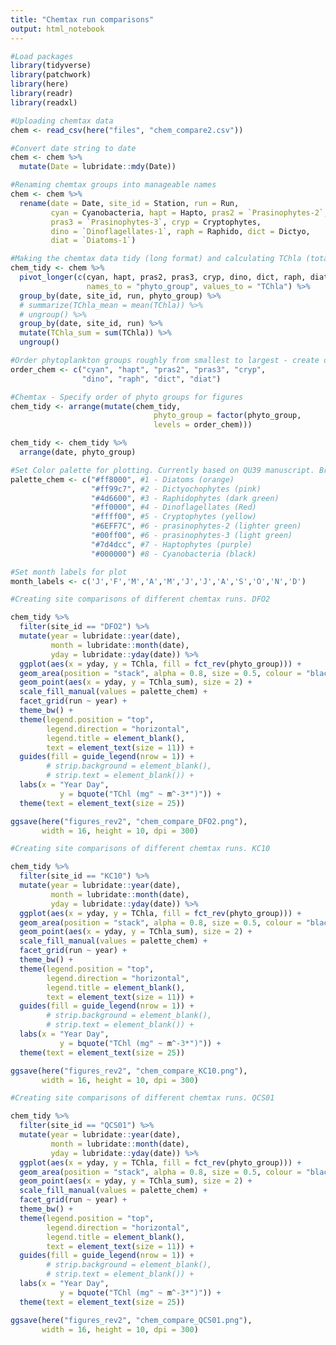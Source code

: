 ```yaml
---
title: "Chemtax run comparisons"
output: html_notebook
---
```



```r
#Load packages
library(tidyverse)
library(patchwork)
library(here)
library(readr)
library(readxl)
```


```r
#Uploading chemtax data
chem <- read_csv(here("files", "chem_compare2.csv")) 
```
```r
#Convert date string to date
chem <- chem %>% 
  mutate(Date = lubridate::mdy(Date))
```


```r
#Renaming chemtax groups into manageable names
chem <- chem %>%  
  rename(date = Date, site_id = Station, run = Run,
         cyan = Cyanobacteria, hapt = Hapto, pras2 = `Prasinophytes-2`,
         pras3 = `Prasinophytes-3`, cryp = Cryptophytes, 
         dino = `Dinoflagellates-1`, raph = Raphido, dict = Dictyo,
         diat = `Diatoms-1`)
```

```r
#Making the chemtax data tidy (long format) and calculating TChla (total biomass) for each sample (summation of biomass from each group)
chem_tidy <- chem %>% 
  pivot_longer(c(cyan, hapt, pras2, pras3, cryp, dino, dict, raph, diat),
                 names_to = "phyto_group", values_to = "TChla") %>% 
  group_by(date, site_id, run, phyto_group) %>% 
  # summarize(TChla_mean = mean(TChla)) %>% 
  # ungroup() %>% 
  group_by(date, site_id, run) %>% 
  mutate(TChla_sum = sum(TChla)) %>% 
  ungroup()
```

```r

#Order phytoplankton groups roughly from smallest to largest - create order list
order_chem <- c("cyan", "hapt", "pras2", "pras3", "cryp",
                "dino", "raph", "dict", "diat")

#Chemtax - Specify order of phyto groups for figures
chem_tidy <- arrange(mutate(chem_tidy,
                                phyto_group = factor(phyto_group,
                                levels = order_chem)))

chem_tidy <- chem_tidy %>% 
  arrange(date, phyto_group)

```


```r

#Set Color palette for plotting. Currently based on QU39 manuscript. Brewer has some good ones for R style.
palette_chem <- c("#ff8000", #1 - Diatoms (orange)
                  "#ff99c7", #2 - Dictyochophytes (pink)
                  "#4d6600", #3 - Raphidophytes (dark green)
                  "#ff0000", #4 - Dinoflagellates (Red)
                  "#ffff00", #5 - Cryptophytes (yellow)
                  "#6EFF7C", #6 - prasinophytes-2 (lighter green)
                  "#00ff00", #6 - prasinophytes-3 (light green)
                  "#7d4dcc", #7 - Haptophytes (purple)
                  "#000000") #8 - Cyanobacteria (black)

#Set month labels for plot
month_labels <- c('J','F','M','A','M','J','J','A','S','O','N','D')
```

```r
#Creating site comparisons of different chemtax runs. DFO2

chem_tidy %>% 
  filter(site_id == "DFO2") %>% 
  mutate(year = lubridate::year(date),
         month = lubridate::month(date),
         yday = lubridate::yday(date)) %>% 
  ggplot(aes(x = yday, y = TChla, fill = fct_rev(phyto_group))) +
  geom_area(position = "stack", alpha = 0.8, size = 0.5, colour = "black") +
  geom_point(aes(x = yday, y = TChla_sum), size = 2) +
  scale_fill_manual(values = palette_chem) +
  facet_grid(run ~ year) +
  theme_bw() +
  theme(legend.position = "top",
        legend.direction = "horizontal",
        legend.title = element_blank(),
        text = element_text(size = 11)) +
  guides(fill = guide_legend(nrow = 1)) +
        # strip.background = element_blank(),
        # strip.text = element_blank()) + 
  labs(x = "Year Day",
           y = bquote("TChl (mg" ~ m^-3*")")) +
  theme(text = element_text(size = 25)) 

ggsave(here("figures_rev2", "chem_compare_DFO2.png"),
       width = 16, height = 10, dpi = 300)

```

```r
#Creating site comparisons of different chemtax runs. KC10

chem_tidy %>% 
  filter(site_id == "KC10") %>% 
  mutate(year = lubridate::year(date),
         month = lubridate::month(date),
         yday = lubridate::yday(date)) %>% 
  ggplot(aes(x = yday, y = TChla, fill = fct_rev(phyto_group))) +
  geom_area(position = "stack", alpha = 0.8, size = 0.5, colour = "black") +
  geom_point(aes(x = yday, y = TChla_sum), size = 2) +
  scale_fill_manual(values = palette_chem) +
  facet_grid(run ~ year) +
  theme_bw() +
  theme(legend.position = "top",
        legend.direction = "horizontal",
        legend.title = element_blank(),
        text = element_text(size = 11)) +
  guides(fill = guide_legend(nrow = 1)) +
        # strip.background = element_blank(),
        # strip.text = element_blank()) + 
  labs(x = "Year Day",
           y = bquote("TChl (mg" ~ m^-3*")")) +
  theme(text = element_text(size = 25)) 

ggsave(here("figures_rev2", "chem_compare_KC10.png"),
       width = 16, height = 10, dpi = 300)

```

```r
#Creating site comparisons of different chemtax runs. QCS01

chem_tidy %>% 
  filter(site_id == "QCS01") %>% 
  mutate(year = lubridate::year(date),
         month = lubridate::month(date),
         yday = lubridate::yday(date)) %>% 
  ggplot(aes(x = yday, y = TChla, fill = fct_rev(phyto_group))) +
  geom_area(position = "stack", alpha = 0.8, size = 0.5, colour = "black") +
  geom_point(aes(x = yday, y = TChla_sum), size = 2) +
  scale_fill_manual(values = palette_chem) +
  facet_grid(run ~ year) +
  theme_bw() +
  theme(legend.position = "top",
        legend.direction = "horizontal",
        legend.title = element_blank(),
        text = element_text(size = 11)) +
  guides(fill = guide_legend(nrow = 1)) +
        # strip.background = element_blank(),
        # strip.text = element_blank()) + 
  labs(x = "Year Day",
           y = bquote("TChl (mg" ~ m^-3*")")) +
  theme(text = element_text(size = 25)) 

ggsave(here("figures_rev2", "chem_compare_QCS01.png"),
       width = 16, height = 10, dpi = 300)

```